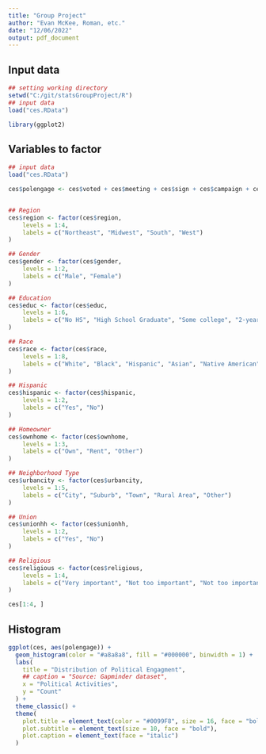```yaml
---
title: "Group Project"
author: "Evan McKee, Roman, etc."
date: "12/06/2022"
output: pdf_document
---
```



## Input data
```r
## setting working directory
setwd("C:/git/statsGroupProject/R")
## input data
load("ces.RData")

library(ggplot2)
```


## Variables to factor
```r



## input data
load("ces.RData")

ces$polengage <- ces$voted + ces$meeting + ces$sign + ces$campaign + ces$protest + ces$contact + ces$donate


## Region
ces$region <- factor(ces$region,
    levels = 1:4,
    labels = c("Northeast", "Midwest", "South", "West")
)

## Gender
ces$gender <- factor(ces$gender,
    levels = 1:2,
    labels = c("Male", "Female")
)

## Education
ces$educ <- factor(ces$educ,
    levels = 1:6,
    labels = c("No HS", "High School Graduate", "Some college", "2-year degree", "4-year degree", "Post-grad")
)

## Race
ces$race <- factor(ces$race,
    levels = 1:8,
    labels = c("White", "Black", "Hispanic", "Asian", "Native American", "Middle Eastern", "Two or more races", "Other")
)

## Hispanic
ces$hispanic <- factor(ces$hispanic,
    levels = 1:2,
    labels = c("Yes", "No")
)

## Homeowner
ces$ownhome <- factor(ces$ownhome,
    levels = 1:3,
    labels = c("Own", "Rent", "Other")
)

## Neighborhood Type
ces$urbancity <- factor(ces$urbancity,
    levels = 1:5,
    labels = c("City", "Suburb", "Town", "Rural Area", "Other")
)

## Union
ces$unionhh <- factor(ces$unionhh,
    levels = 1:2,
    labels = c("Yes", "No")
)

## Religious
ces$religious <- factor(ces$religious,
    levels = 1:4,
    labels = c("Very important", "Not too important", "Not too important", "Not at all important")
)

ces[1:4, ]
```



## Histogram
```r


ggplot(ces, aes(polengage)) +
  geom_histogram(color = "#a8a8a8", fill = "#000000", binwidth = 1) +
  labs(
    title = "Distribution of Political Engagment",
    ## caption = "Source: Gapminder dataset",
    x = "Political Activities",
    y = "Count"
  ) +
  theme_classic() +
  theme(
    plot.title = element_text(color = "#0099F8", size = 16, face = "bold"),
    plot.subtitle = element_text(size = 10, face = "bold"),
    plot.caption = element_text(face = "italic")
  )


```


